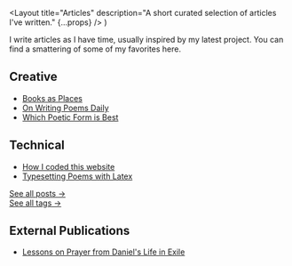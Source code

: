   <Layout
    title="Articles"
    description="A short curated selection of articles I've written."
    {...props}
  />
)

I write articles as I have time, usually inspired by my latest project. You can find a smattering of some of my favorites here.

## Creative

- [Books as Places](/articles/55-books)
- [On Writing Poems Daily](/articles/on-writing-poems-daily)
- [Which Poetic Form is Best](/articles/which-poetic-form-is-best)

## Technical

- [How I coded this website](/articles/how-i-coded-this-website)
- [Typesetting Poems with Latex](/articles/typesetting-poems-with-latex-i)

[See all posts &rarr;](/articles/all)  
[See all tags &rarr;](/articles/tags)

## External Publications

- [Lessons on Prayer from Daniel's Life in Exile](https://washingtoninst.org/lessons-on-prayer-from-daniels-life-in-exile/)
